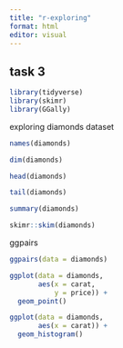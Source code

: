 ```yaml
---
title: "r-exploring"
format: html
editor: visual
---
```


## task 3

```r
library(tidyverse)
library(skimr)
library(GGally)
```

exploring diamonds dataset

```r
names(diamonds)

dim(diamonds)

head(diamonds)

tail(diamonds)

summary(diamonds)

skimr::skim(diamonds)
```

ggpairs

```r
ggpairs(data = diamonds)
```

```r
ggplot(data = diamonds, 
       aes(x = carat, 
           y = price)) +
  geom_point()
```

```r
ggplot(data = diamonds,
       aes(x = carat)) +
  geom_histogram()
```
